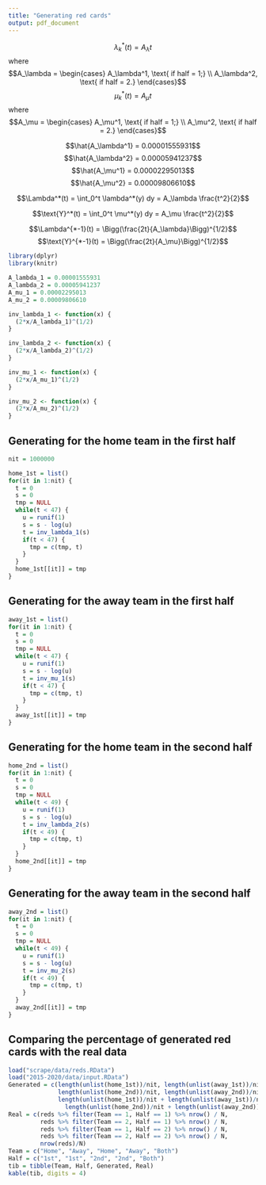 ```yaml
---
title: "Generating red cards"
output: pdf_document
---
```


$$ \lambda_k^*(t) = A_\lambda t $$
where $$A_\lambda = \begin{cases}
 A_\lambda^1, \text{ if half = 1;}  \\
 A_\lambda^2, \text{ if half = 2.}
\end{cases}$$
$$ \mu_k^*(t) = A_\mu t $$
where $$A_\mu = \begin{cases}
 A_\mu^1, \text{ if half = 1;}  \\
 A_\mu^2, \text{ if half = 2.}
\end{cases}$$

$$\hat{A_\lambda^1} = 0.00001555931$$ 
$$\hat{A_\lambda^2} = 0.00005941237$$
$$\hat{A_\mu^1} = 0.00002295013$$ 
$$\hat{A_\mu^2} = 0.00009806610$$

$$\Lambda^*(t) = \int_0^t \lambda^*(y) dy = A_\lambda \frac{t^2}{2}$$

$$\text{Y}^*(t) = \int_0^t \mu^*(y) dy = A_\mu \frac{t^2}{2}$$

$$\Lambda^{*-1}(t) = \Bigg(\frac{2t}{A_\lambda}\Bigg)^{1/2}$$
$$\text{Y}^{*-1}(t) = \Bigg(\frac{2t}{A_\mu}\Bigg)^{1/2}$$
```r
library(dplyr)
library(knitr)

A_lambda_1 = 0.00001555931
A_lambda_2 = 0.00005941237
A_mu_1 = 0.00002295013
A_mu_2 = 0.00009806610

inv_lambda_1 <- function(x) {
  (2*x/A_lambda_1)^(1/2)
}

inv_lambda_2 <- function(x) {
  (2*x/A_lambda_2)^(1/2)
}

inv_mu_1 <- function(x) {
  (2*x/A_mu_1)^(1/2)
}

inv_mu_2 <- function(x) {
  (2*x/A_mu_2)^(1/2)
}
```

## Generating for the home team in the first half
```r
nit = 1000000

home_1st = list()
for(it in 1:nit) {
  t = 0
  s = 0
  tmp = NULL
  while(t < 47) {
    u = runif(1)
    s = s - log(u)
    t = inv_lambda_1(s)
    if(t < 47) {
      tmp = c(tmp, t)
    }
  }
  home_1st[[it]] = tmp
}
```

## Generating for the away team in the first half
```r
away_1st = list()
for(it in 1:nit) {
  t = 0
  s = 0
  tmp = NULL
  while(t < 47) {
    u = runif(1)
    s = s - log(u)
    t = inv_mu_1(s)
    if(t < 47) {
      tmp = c(tmp, t)
    }
  }
  away_1st[[it]] = tmp
}
```

## Generating for the home team in the second half
```r
home_2nd = list()
for(it in 1:nit) {
  t = 0
  s = 0
  tmp = NULL
  while(t < 49) {
    u = runif(1)
    s = s - log(u)
    t = inv_lambda_2(s)
    if(t < 49) {
      tmp = c(tmp, t)
    }
  }
  home_2nd[[it]] = tmp
}
```

## Generating for the away team in the second half
```r
away_2nd = list()
for(it in 1:nit) {
  t = 0
  s = 0
  tmp = NULL
  while(t < 49) {
    u = runif(1)
    s = s - log(u)
    t = inv_mu_2(s)
    if(t < 49) {
      tmp = c(tmp, t)
    }
  }
  away_2nd[[it]] = tmp
}
```

## Comparing the percentage of generated red cards with the real data
```r
load("scrape/data/reds.RData")
load("2015-2020/data/input.RData")
Generated = c(length(unlist(home_1st))/nit, length(unlist(away_1st))/nit,
              length(unlist(home_2nd))/nit, length(unlist(away_2nd))/nit,
              length(unlist(home_1st))/nit + length(unlist(away_1st))/nit +
                length(unlist(home_2nd))/nit + length(unlist(away_2nd))/nit)
Real = c(reds %>% filter(Team == 1, Half == 1) %>% nrow() / N,
         reds %>% filter(Team == 2, Half == 1) %>% nrow() / N,
         reds %>% filter(Team == 1, Half == 2) %>% nrow() / N,
         reds %>% filter(Team == 2, Half == 2) %>% nrow() / N,
         nrow(reds)/N)
Team = c("Home", "Away", "Home", "Away", "Both")
Half = c("1st", "1st", "2nd", "2nd", "Both")
tib = tibble(Team, Half, Generated, Real)
kable(tib, digits = 4)
```



